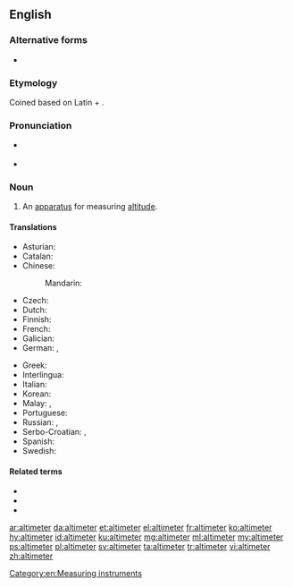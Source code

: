 ==English==

===Alternative forms===
* {{l|en|altimetre}} {{qualifier|nonstandard}}

===Etymology===
Coined based on Latin {{m|la|altus||high}} + {{m|en|meter}}.

===Pronunciation===
* {{a|UK}} {{enPR|əltĭmētər}}
* {{a|US}} {{enPR|əltəmētər}}

===Noun===
{{en-noun}}

# An [[apparatus]] for measuring [[altitude]].

====Translations====
{{trans-top|an apparatus for measuring altitude}}
* Asturian: {{t|ast|altímetru|m}}
* Catalan: {{t|ca|altímetre|m}}
* Chinese:
*: Mandarin: {{t|cmn|测高仪}}
* Czech: {{t|cs|výškoměr|m}}
* Dutch: {{t|nl|hoogtemeter|m}}
* Finnish: {{t|fi|korkeusmittari}}
* French: {{t+|fr|altimètre|m}}
* Galician: {{t|gl|altímetro|m}}
* German: {{t|de|Höhenmesser|m}}, {{t|de|Altimeter|n}}
{{trans-mid}}
* Greek: {{t+|el|υψόμετρο|n}}
* Interlingua: {{t|ia|altimetro}}
* Italian: {{t|it|altimetro|m}}
* Korean: {{t+|ko|고도계|tr=godoge|sc=Kore}}
* Malay: {{t|ms|jangka tinggi}}, {{t|ms|altimeter}}
* Portuguese: {{t+|pt|altímetro|m}}
* Russian: {{t+|ru|альтиме́тр|m}}, {{t+|ru|высотоме́р|m}}
* Serbo-Croatian: {{t+|sh|vȉsinomjēr|m}}, {{t+|sh|àltimetar|m}}
* Spanish: {{t+|es|altímetro|m}}
* Swedish: {{t|sv|höjdmätare|c}}
{{trans-bottom}}

====Related terms====
* {{l|en|altimetric}}
* {{l|en|altimetry}}
* {{l|en|absolute altimeter}}

[[Category:en:Measuring instruments]]

[[ar:altimeter]]
[[da:altimeter]]
[[et:altimeter]]
[[el:altimeter]]
[[fr:altimeter]]
[[ko:altimeter]]
[[hy:altimeter]]
[[id:altimeter]]
[[ku:altimeter]]
[[mg:altimeter]]
[[ml:altimeter]]
[[my:altimeter]]
[[ps:altimeter]]
[[pl:altimeter]]
[[sv:altimeter]]
[[ta:altimeter]]
[[tr:altimeter]]
[[vi:altimeter]]
[[zh:altimeter]]